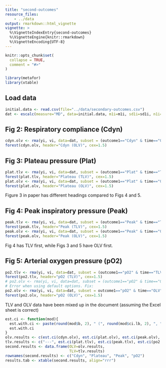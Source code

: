 ```yaml
---
title: "second-outcomes"
resource_files:
    - ../data
output: rmarkdown::html_vignette
vignette: >
  %\VignetteIndexEntry{second-outcomes}
  %\VignetteEngine{knitr::rmarkdown}
  %\VignetteEncoding{UTF-8}
---
```


```r
knitr::opts_chunk$set(
  collapse = TRUE,
  comment = "#>"
)
```



```r
library(metafor)
library(xtable)
```



## Load data
```r
initial.data <- read.csv(file="../data/secondary-outcomes.csv")
dat <- escalc(measure="MD", data=initial.data, m1i=m1i, sd1i=sd1i, n1i=n1i, m2i=m2i, sd2i=sd2i, n2i=n2i, slab=study)
```


## Fig 2: Respiratory compliance (Cdyn)
```r
cdyn.olv <- rma(yi, vi, data=dat, subset = (outcome1=="Cdyn" & time=="OLV"), method="PM")
forest(cdyn.olv, header="Cdyn (OLV)", cex=1.5)
```

## Fig 3: Plateau pressure (Plat)
```r
plat.tlv <- rma(yi, vi, data=dat, subset = (outcome1=="Plat" & time=="TLV"), method="PM")
forest(plat.tlv, header="Plateau (TLV)", cex=1.5)
plat.olv <- rma(yi, vi, data=dat, subset = (outcome1=="Plat" & time=="OLV"), method="PM")
forest(plat.olv, header="Plateau (OLV)", cex=1.5)
```

Figure 3 in paper has different headings compared to Figs 4 and 5.



## Fig 4: Peak inspiratory pressure (Peak)
```r
peak.tlv <- rma(yi, vi, data=dat, subset = (outcome1=="Peak" & time=="TLV"), method="PM")
forest(peak.tlv, header="Peak (TLV)", cex=1.5)
peak.olv <- rma(yi, vi, data=dat, subset = (outcome1=="Peak" & time=="OLV"), method="PM")
forest(peak.olv, header="Peak (OLV)", cex=1.5)
```
Fig 4 has TLV first, while Figs 3 and 5 have OLV first.


## Fig 5: Arterial oxygen pressure (pO2)
```r
po2.tlv <- rma(yi, vi, data=dat, subset = (outcome1=="pO2" & time=="TLV"), method="PM")
forest(po2.tlv, header="pO2 (TLV)", cex=1.5)
# po2.olv <- rma(yi, vi, data=dat, subset = (outcome1=="pO2" & time=="OLV"), method="PM")
# Error when using default options. Fix:
po2.olv <- rma(yi, vi, data=dat, subset = outcome1=="pO2" & time=="OLV", method="PM", control=list(tau2.max=1000))
forest(po2.olv, header="pO2 (OLV)", cex=1.5)
```
TLV and OLV data have been mixed up in the document (assuming the Excel sheet is correct)


```r
est.ci <- function(mod){
  est.with.ci <- paste(round(mod$b, 2), " (", round(mod$ci.lb, 2), ", ", round(mod$ci.ub, 2), ")", sep="")
  est.with.ci
}
olv.results <- c(est.ci(cdyn.olv), est.ci(plat.olv), est.ci(peak.olv), est.ci(po2.olv))
tlv.results <- c("---", est.ci(plat.tlv), est.ci(peak.tlv), est.ci(po2.tlv))
second.results <- data.frame(OLV=olv.results,
                             TLV=tlv.results)
rownames(second.results) <- c("Cdyn", "Plateau", "Peak", "pO2")
results.tab <- xtable(second.results, align="rrr")
```
